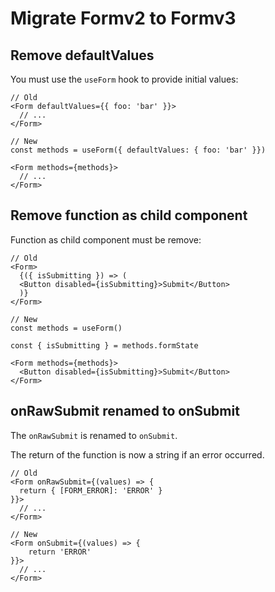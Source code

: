
<Meta title="Form/Migrations/Formv2 to Formv3" />

# Migrate Formv2 to Formv3

## Remove defaultValues

You must use the `useForm` hook to provide initial values:

```tsx
// Old
<Form defaultValues={{ foo: 'bar' }}>
  // ...
</Form>

// New
const methods = useForm({ defaultValues: { foo: 'bar' }})

<Form methods={methods}>
  // ...
</Form>
```

## Remove function as child component

Function as child component must be remove:

```tsx
// Old
<Form>
  {({ isSubmitting }) => (
  <Button disabled={isSubmitting}>Submit</Button>
  )}
</Form>

// New
const methods = useForm()

const { isSubmitting } = methods.formState

<Form methods={methods}>
  <Button disabled={isSubmitting}>Submit</Button>
</Form>
```

## onRawSubmit renamed to onSubmit

The `onRawSubmit` is renamed to `onSubmit`.

The return of the function is now a string if an error occurred.

```tsx
// Old
<Form onRawSubmit={(values) => {
  return { [FORM_ERROR]: 'ERROR' }
}}>
  // ...
</Form>

// New
<Form onSubmit={(values) => {
    return 'ERROR'
}}>
  // ...
</Form>
```
